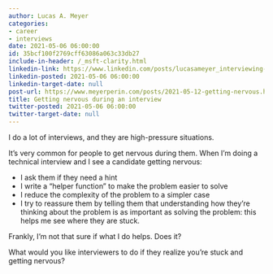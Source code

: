 ```yaml
---
author: Lucas A. Meyer
categories:
- career
- interviews
date: 2021-05-06 06:00:00
id: 35bcf100f2769cff63086a063c33db27
include-in-header: /_msft-clarity.html
linkedin-link: https://www.linkedin.com/posts/lucasameyer_interviewing-career-activity-6791791375642951680-d9Ir
linkedin-posted: 2021-05-06 06:00:00
linkedin-target-date: null
post-url: https://www.meyerperin.com/posts/2021-05-12-getting-nervous.html
title: Getting nervous during an interview
twitter-posted: 2021-05-06 06:00:00
twitter-target-date: null
---
```


I do a lot of interviews, and they are high-pressure situations. 

It's very common for people to get nervous during them. When I'm doing a technical interview and I see a candidate getting nervous:

- I ask them if they need a hint
- I write a "helper function" to make the problem easier to solve
- I reduce the complexity of the problem to a simpler case
- I try to reassure them by telling them that understanding how they're thinking about the problem is as important as solving the problem: this helps me see where they are stuck.

Frankly, I'm not that sure if what I do helps. Does it?

What would you like interviewers to do if they realize you're stuck and getting nervous?
